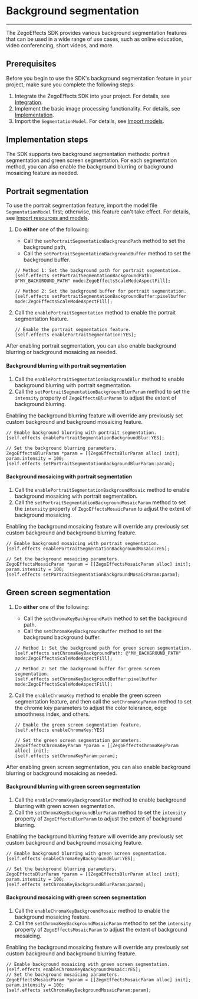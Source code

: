 # Background segmentation

---


The ZegoEffects SDK provides various background segmentation features that can be used in a wide range of use cases, such as online education, video conferencing, short videos, and more.

## Prerequisites

Before you begin to use the SDK's background segmentation feature in your project, make sure you complete the following steps:

1. Integrate the ZegoEffects SDK into your project. For details, see [Integration](#9909).
2. Implement the basic image processing functionality. For details, see [Implementation](#9915).
3. Import the `SegmentationModel`. For details, see [Import models](9919#2).

## Implementation steps

The SDK supports two background segmentation methods: portrait segmentation and green screen segmentation. For each segmentation method, you can also enable the background blurring or background mosaicing feature as needed.

## Portrait segmentation

<Warning title="Warning">

To use the portrait segmentation feature, import the model file `SegmentationModel` first; otherwise, this feature can't take effect. For details, see [Import resources and models](!Quick_Starts/Import_Resources).
</Warning>

1. Do **either** one of the following:

    - Call the `setPortraitSegmentationBackgroundPath` method to set the background path, 
    - Call the `setPortraitSegmentationBackgroundBuffer` method to set the background buffer. 

    ```objc
    // Method 1: Set the background path for portrait segmentation. 
    [self.effects setPortraitSegmentationBackgroundPath: @"MY_BACKGROUND_PATH" mode:ZegoEffectsScaleModeAspectFill];
    
    // Method 2: Set the background buffer for portrait segmentation. 
    [self.effects setPortraitSegmentationBackgroundBuffer:pixelbuffer mode:ZegoEffectsScaleModeAspectFill];
    ```

2. Call the `enablePortraitSegmentation` method to enable the portrait segmentation feature.

    ```objc
    // Enable the portrait segmentation feature.
    [self.effects enablePortraitSegmentation:YES];
    ```

<p>After enabling portrait segmentation, you can also enable background blurring or background mosaicing as needed. </p>

#### Background blurring with portrait segmentation 

1. Call the `enablePortraitSegmentationBackgroundBlur` method to enable background blurring with portrait segmentation. 
2. Call the `setPortraitSegmentationBackgroundBlurParam` method to set the `intensity` property of `ZegoEffectsBlurParam` to adjust the extent of background blurring.

<div class ='mk-warning'>
Enabling the background blurring feature will override any previously set custom background and background mosaicing feature.</div>

```objc
// Enable background blurring with portrait segmentation.
[self.effects enablePortraitSegmentationBackgroundBlur:YES];

// Set the background blurring parameters.
ZegoEffectsBlurParam *param = [[ZegoEffectsBlurParam alloc] init];
param.intensity = 100;
[self.effects setPortraitSegmentationBackgroundBlurParam:param];
```

#### Background mosaicing with portrait segmentation

1. Call the `enablePortraitSegmentationBackgroundMosaic` method to enable background mosaicing with portrait segmentation. 
2. Call the `setPortraitSegmentationBackgroundMosaicParam` method to set the `intensity` property of `ZegoEffectsMosaicParam` to adjust the extent of background mosaicing.

<div class ='mk-warning'>
Enabling the background mosaicing feature will override any previously set custom background and background blurring feature.</div>

```objc
// Enable background mosaicing with portrait segmentation.
[self.effects enablePortraitSegmentationBackgroundMosaic:YES];
  
// Set the background mosaicing parameters.
ZegoEffectsMosaicParam *param = [[ZegoEffectsMosaicParam alloc] init];
param.intensity = 100;
[self.effects setPortraitSegmentationBackgroundMosaicParam:param];
```



## Green screen segmentation

1. Do **either** one of the following: 

    - Call the `setChromaKeyBackgroundPath` method to set the background path.
    - Call the `setChromaKeyBackgroundBuffer` method to set the background background buffer. 

    ```objc
    // Method 1: Set the background path for green screen segmentation.
    [self.effects setChromaKeyBackgroundPath: @"MY_BACKGROUND_PATH" mode:ZegoEffectsScaleModeAspectFill];
    
    // Method 2: Set the background buffer for green screen segmentation.
    [self.effects setChromaKeyBackgroundBuffer:pixelbuffer mode:ZegoEffectsScaleModeAspectFill];
    ```

2. Call the `enableChromaKey` method to enable the green screen segmentation feature, and then call the `setChromaKeyParam` method to set the chrome key parameters to adjust the color tolerance, edge smoothness index, and others.

    ```objc
    // Enable the green screen segmentation feature.
    [self.effects enableChromaKey:YES]
    
    // Set the green screen segmentation parameters.
    ZegoEffectsChromaKeyParam *param = [[ZegoEffectsChromaKeyParam alloc] init];
    [self.effects setChromaKeyParam:param];
    ```

<p>After enabling green screen segmentation, you can also enable background blurring or background mosaicing as needed. </p>

#### Background blurring with green screen segmentation 

1. Call the `enableChromaKeyBackgroundBlur` method to enable background blurring with green screen segmentation.
2. Call the `setChromaKeyBackgroundBlurParam` method to set the `intensity` property of `ZegoEffectsBlurParam` to adjust the extent of background blurring.

<div class ='mk-warning'>
Enabling the background blurring feature will override any previously set custom background and background mosaicing feature.
</div>


```objc
// Enable background blurring with green screen segmentation.
[self.effects enableChromaKeyBackgroundBlur:YES];
    
// Set the background blurring parameters.
ZegoEffectsBlurParam *param = [[ZegoEffectsBlurParam alloc] init];
param.intensity = 100;
[self.effects setChromaKeyBackgroundBlurParam:param];
```

#### Background mosaicing with green screen segmentation  

1. Call the `enableChromaKeyBackgroundMosaic` method to enable the background mosaicing feature. 
2. Call the `setChromaKeyBackgroundMosaicParam` method to set the `intensity` property of `ZegoEffectsMosaicParam` to adjust the extent of background mosaicing.

<div class ='mk-warning'>

Enabling the background mosaicing feature will override any previously set custom background and background blurring feature.</div>


```objc
// Enable background mosaicing with green screen segmentation.
[self.effects enableChromaKeyBackgroundMosaic:YES];
// Set the background mosaicing parameters.
ZegoEffectsMosaicParam *param = [[ZegoEffectsMosaicParam alloc] init];
param.intensity = 100;
[self.effects setChromaKeyBackgroundMosaicParam:param];
```
